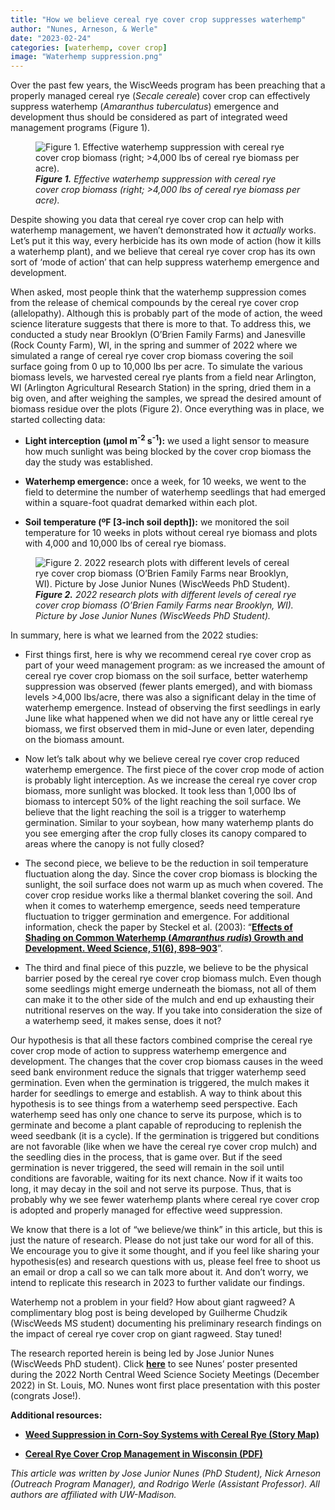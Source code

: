 ```yaml
---
title: "How we believe cereal rye cover crop suppresses waterhemp"
author: "Nunes, Arneson, & Werle"
date: "2023-02-24"
categories: [waterhemp, cover crop]
image: "Waterhemp suppression.png"
---
```


Over the past few years, the WiscWeeds program has been preaching that a properly managed cereal rye (*Secale cereale*) cover crop can effectively suppress waterhemp (*Amaranthus tuberculatus*) emergence and development thus should be considered as part of integrated weed management programs (Figure 1).

![***Figure 1.** Effective waterhemp suppression with cereal rye cover crop biomass (right; \>4,000 lbs of cereal rye biomass per acre).*](Waterhemp%20suppression.png)

Despite showing you data that cereal rye cover crop can help with waterhemp management, we haven't demonstrated how it *actually* works. Let's put it this way, every herbicide has its own mode of action (how it kills a waterhemp plant), and we believe that cereal rye cover crop has its own sort of 'mode of action' that can help suppress waterhemp emergence and development.

When asked, most people think that the waterhemp suppression comes from the release of chemical compounds by the cereal rye cover crop (allelopathy). Although this is probably part of the mode of action, the weed science literature suggests that there is more to that. To address this, we conducted a study near Brooklyn (O'Brien Family Farms) and Janesville (Rock County Farm), WI, in the spring and summer of 2022 where we simulated a range of cereal rye cover crop biomass covering the soil surface going from 0 up to 10,000 lbs per acre. To simulate the various biomass levels, we harvested cereal rye plants from a field near Arlington, WI (Arlington Agricultural Research Station) in the spring, dried them in a big oven, and after weighing the samples, we spread the desired amount of biomass residue over the plots (Figure 2). Once everything was in place, we started collecting data:

-   **Light interception (µmol m^-2^ s^-1^):** we used a light sensor to measure how much sunlight was being blocked by the cover crop biomass the day the study was established.

-   **Waterhemp emergence:** once a week, for 10 weeks, we went to the field to determine the number of waterhemp seedlings that had emerged within a square-foot quadrat demarked within each plot. 

-   **Soil temperature (ºF \[3-inch soil depth\]):** we monitored the soil temperature for 10 weeks in plots without cereal rye biomass and plots with 4,000 and 10,000 lbs of cereal rye biomass.

![***Figure 2.** 2022 research plots with different levels of cereal rye cover crop biomass (O'Brien Family Farms near Brooklyn, WI). Picture by Jose Junior Nunes (WiscWeeds PhD Student).*](2022%20waterhemp%20suppression%20experiment.jpg)

In summary, here is what we learned from the 2022 studies:

-   First things first, here is why we recommend cereal rye cover crop as part of your weed management program: as we increased the amount of cereal rye cover crop biomass on the soil surface, better waterhemp suppression was observed (fewer plants emerged), and with biomass levels \>4,000 lbs/acre, there was also a significant delay in the time of waterhemp emergence. Instead of observing the first seedlings in early June like what happened when we did not have any or little cereal rye biomass, we first observed them in mid-June or even later, depending on the biomass amount.  

-   Now let's talk about why we believe cereal rye cover crop reduced waterhemp emergence. The first piece of the cover crop mode of action is probably light interception. As we increase the cereal rye cover crop biomass, more sunlight was blocked. It took less than 1,000 lbs of biomass to intercept 50% of the light reaching the soil surface. We believe that the light reaching the soil is a trigger to waterhemp germination. Similar to your soybean, how many waterhemp plants do you see emerging after the crop fully closes its canopy compared to areas where the canopy is not fully closed?

-   The second piece, we believe to be the reduction in soil temperature fluctuation along the day. Since the cover crop biomass is blocking the sunlight, the soil surface does not warm up as much when covered. The cover crop residue works like a thermal blanket covering the soil. And when it comes to waterhemp emergence, seeds need temperature fluctuation to trigger germination and emergence. For additional information, check the paper by Steckel et al. (2003): "[**Effects of Shading on Common Waterhemp (*Amaranthus rudis*) Growth and Development. Weed Science, 51(6), 898--903**](https://www.jstor.org/stable/4046743)".

-   The third and final piece of this puzzle, we believe to be the physical barrier posed by the cereal rye cover crop biomass mulch. Even though some seedlings might emerge underneath the biomass, not all of them can make it to the other side of the mulch and end up exhausting their nutritional reserves on the way. If you take into consideration the size of a waterhemp seed, it makes sense, does it not?  

Our hypothesis is that all these factors combined comprise the cereal rye cover crop mode of action to suppress waterhemp emergence and development. The changes that the cover crop biomass causes in the weed seed bank environment reduce the signals that trigger waterhemp seed germination. Even when the germination is triggered, the mulch makes it harder for seedlings to emerge and establish. A way to think about this hypothesis is to see things from a waterhemp seed perspective. Each waterhemp seed has only one chance to serve its purpose, which is to germinate and become a plant capable of reproducing to replenish the weed seedbank (it is a cycle). If the germination is triggered but conditions are not favorable (like when we have the cereal rye cover crop mulch) and the seedling dies in the process, that is game over. But if the seed germination is never triggered, the seed will remain in the soil until conditions are favorable, waiting for its next chance. Now if it waits too long, it may decay in the soil and not serve its purpose. Thus, that is probably why we see fewer waterhemp plants where cereal rye cover crop is adopted and properly managed for effective weed suppression.

We know that there is a lot of "we believe/we think" in this article, but this is just the nature of research. Please do not just take our word for all of this. We encourage you to give it some thought, and if you feel like sharing your hypothesis(es) and research questions with us, please feel free to shoot us an email or drop a call so we can talk more about it. And don't worry, we intend to replicate this research in 2023 to further validate our findings.

Waterhemp not a problem in your field? How about giant ragweed? A complimentary blog post is being developed by Guilherme Chudzik (WiscWeeds MS student) documenting his preliminary research findings on the impact of cereal rye cover crop on giant ragweed. Stay tuned!

The research reported herein is being led by Jose Junior Nunes (WiscWeeds PhD student). Click [**here**](Nunesetal(2022%20NCWSS).pdf) to see Nunes' poster presented during the 2022 North Central Weed Science Society Meetings (December 2022) in St. Louis, MO. Nunes wont first place presentation with this poster (congrats Jose!).

**Additional resources:**

-   [**Weed Suppression in Corn-Soy Systems with Cereal Rye (Story Map)**](https://storymaps.arcgis.com/stories/273d046d86da4a1ebaedbaea4267a9f4)

-   [**Cereal Rye Cover Crop Management in Wisconsin (PDF)**](https://ipcm.wisc.edu/wp-content/uploads/sites/54/2022/11/UW_CerealRyeMgmt_final.pdf)

*This article was written by Jose Junior Nunes (PhD Student), Nick Arneson (Outreach Program Manager), and Rodrigo Werle (Assistant Professor). All authors are affiliated with UW-Madison.*
